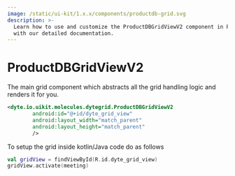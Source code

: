 ```yaml
---
image: /static/ui-kit/1.x.x/components/productdb-grid.svg
description: >-
  Learn how to use and customize the ProductDBGridViewV2 component in ProductDB's Android
  with our detailed documentation.
---
```


# ProductDBGridViewV2

The main grid component which abstracts all the grid handling logic and renders
it for you.

```xml
<dyte.io.uikit.molecules.dytegrid.ProductDBGridViewV2
        android:id="@+id/dyte_grid_view"
        android:layout_width="match_parent"
        android:layout_height="match_parent"
        />
```

To setup the grid inside kotlin/Java code do as follows

```kotlin
val gridView = findViewById(R.id.dyte_grid_view)
gridView.activate(meeting)
```

<head>
  <title>Android ProductDBGridViewV2</title>
</head>
